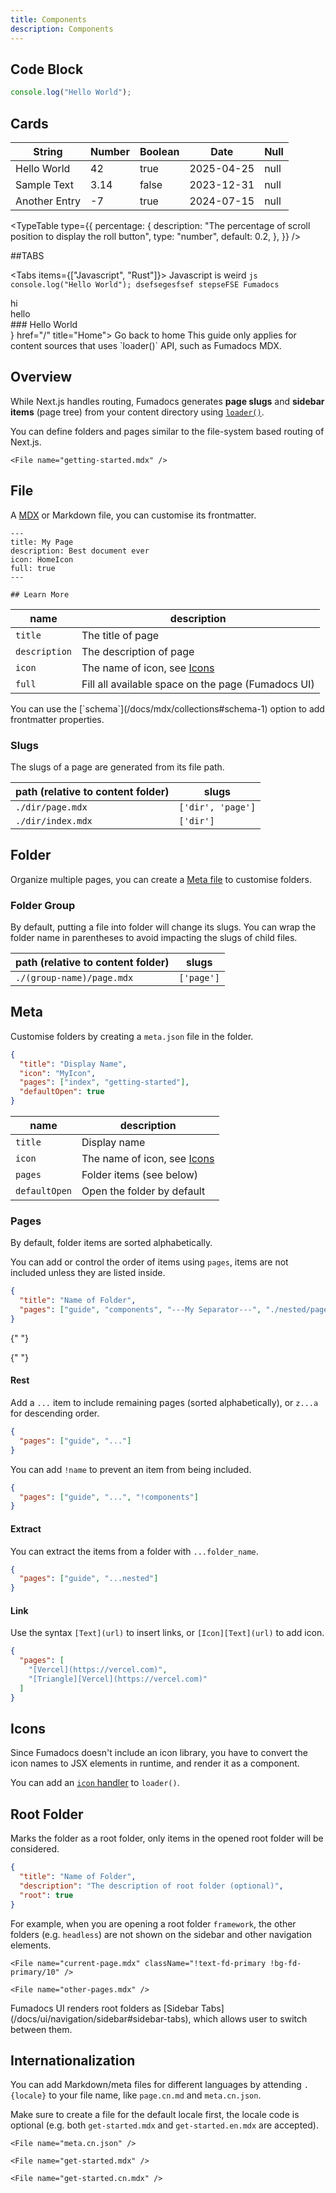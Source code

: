 ```yaml
---
title: Components
description: Components
---
```



## Code Block

```js
console.log("Hello World");
```

## Cards

<Cards>
  <Card title="Learn more about Next.js" href="https://nextjs.org/docs" />
  <Card title="Learn more about Fumadocs" href="https://fumadocs.vercel.app" />
</Cards>

| String        | Number | Boolean | Date       | Null |
| ------------- | ------ | ------- | ---------- | ---- |
| Hello World   | 42     | true    | 2025-04-25 | null |
| Sample Text   | 3.14   | false   | 2023-12-31 | null |
| Another Entry | -7     | true    | 2024-07-15 | null |

<TypeTable
  type={{
    percentage: {
      description:
        "The percentage of scroll position to display the roll button",
      type: "number",
      default: 0.2,
    },
  }}
/>

##TABS

<Tabs items={["Javascript", "Rust"]}>
  <Tab value="Javascript">Javascript is weird</Tab>
  <Tab value="Rust">
    ```js console.log("Hello World"); dsefsegesfsef stepseFSE Fumadocs ```
  </Tab>
</Tabs>

<div className="fd-steps">
  <div className="fd-step" />
  hi
  <div className="fd-step" />
  hello
</div>

<div className="fd-steps [&_h3]:fd-step">### Hello World</div>
<Cards>
  <Card icon={<HomeIcon />} href="/" title="Home">
    Go back to home
  </Card>
</Cards>

<Callout title="Before reading">
  This guide only applies for content sources that uses `loader()` API, such as
  Fumadocs MDX.
</Callout>

## Overview

While Next.js handles routing, Fumadocs generates **page slugs** and **sidebar items** (page tree) from your content directory using [`loader()`](/docs/headless/source-api).

You can define folders and pages similar to the file-system based routing of Next.js.

<Files>
  <Folder name="content/docs (content directory)" defaultOpen>
    <File name="index.mdx" />

    <File name="getting-started.mdx" />

  </Folder>
</Files>

## File

A [MDX](https://mdxjs.com) or Markdown file, you can customise its frontmatter.

```mdx
---
title: My Page
description: Best document ever
icon: HomeIcon
full: true
---

## Learn More
```

| name          | description                                        |
| ------------- | -------------------------------------------------- |
| `title`       | The title of page                                  |
| `description` | The description of page                            |
| `icon`        | The name of icon, see [Icons](#icons)              |
| `full`        | Fill all available space on the page (Fumadocs UI) |

<Callout title="Fumadocs MDX">
  You can use the [`schema`](/docs/mdx/collections#schema-1) option to add
  frontmatter properties.
</Callout>

### Slugs

The slugs of a page are generated from its file path.

| path (relative to content folder) | slugs             |
| --------------------------------- | ----------------- |
| `./dir/page.mdx`                  | `['dir', 'page']` |
| `./dir/index.mdx`                 | `['dir']`         |

## Folder

Organize multiple pages, you can create a [Meta file](#meta) to customise folders.

### Folder Group

By default, putting a file into folder will change its slugs.
You can wrap the folder name in parentheses to avoid impacting the slugs of child files.

| path (relative to content folder) | slugs      |
| --------------------------------- | ---------- |
| `./(group-name)/page.mdx`         | `['page']` |

## Meta

Customise folders by creating a `meta.json` file in the folder.

```json title="meta.json"
{
  "title": "Display Name",
  "icon": "MyIcon",
  "pages": ["index", "getting-started"],
  "defaultOpen": true
}
```

| name          | description                           |
| ------------- | ------------------------------------- |
| `title`       | Display name                          |
| `icon`        | The name of icon, see [Icons](#icons) |
| `pages`       | Folder items (see below)              |
| `defaultOpen` | Open the folder by default            |

### Pages

By default, folder items are sorted alphabetically.

You can add or control the order of items using `pages`, items are not included unless they are listed inside.

```json title="meta.json"
{
  "title": "Name of Folder",
  "pages": ["guide", "components", "---My Separator---", "./nested/page"]
}
```

<Files>
  <File name="meta.json" />

{" "}

<File name="guide.mdx" />

{" "}

<File name="components.mdx" />

  <File name="nested/page.mdx" />
</Files>

#### Rest

Add a `...` item to include remaining pages (sorted alphabetically), or `z...a` for descending order.

```json title="meta.json"
{
  "pages": ["guide", "..."]
}
```

You can add `!name` to prevent an item from being included.

```json title="meta.json"
{
  "pages": ["guide", "...", "!components"]
}
```

#### Extract

You can extract the items from a folder with `...folder_name`.

```json title="meta.json"
{
  "pages": ["guide", "...nested"]
}
```

#### Link

Use the syntax `[Text](url)` to insert links, or `[Icon][Text](url)` to add icon.

```json title="meta.json"
{
  "pages": [
    "[Vercel](https://vercel.com)",
    "[Triangle][Vercel](https://vercel.com)"
  ]
}
```

## Icons

Since Fumadocs doesn't include an icon library, you have to convert the icon names to JSX elements in runtime, and render it as a component.

You can add an [`icon` handler](/docs/headless/source-api#icons) to `loader()`.

## Root Folder

Marks the folder as a root folder, only items in the opened root folder will be considered.

```json title="meta.json"
{
  "title": "Name of Folder",
  "description": "The description of root folder (optional)",
  "root": true
}
```

For example, when you are opening a root folder `framework`, the other folders (e.g. `headless`) are not shown on the sidebar and other navigation elements.

<Files>
  <Folder name="framework" defaultOpen>
    <File name="index.mdx" />

    <File name="current-page.mdx" className="!text-fd-primary !bg-fd-primary/10" />

    <File name="other-pages.mdx" />

  </Folder>

  <Folder name="headless (hidden)" className="opacity-50" disabled defaultOpen>
    <File name="my-page.mdx" />
  </Folder>
</Files>

<Callout title="Fumadocs UI">
  Fumadocs UI renders root folders as [Sidebar
  Tabs](/docs/ui/navigation/sidebar#sidebar-tabs), which allows user to switch
  between them.
</Callout>

## Internationalization

You can add Markdown/meta files for different languages by attending `.{locale}` to your file name, like `page.cn.md` and `meta.cn.json`.

Make sure to create a file for the default locale first, the locale code is optional (e.g. both `get-started.mdx` and `get-started.en.mdx` are accepted).

<Files>
  <Folder name="content/docs" defaultOpen>
    <File name="meta.json" />

    <File name="meta.cn.json" />

    <File name="get-started.mdx" />

    <File name="get-started.cn.mdx" />

  </Folder>
</Files>

